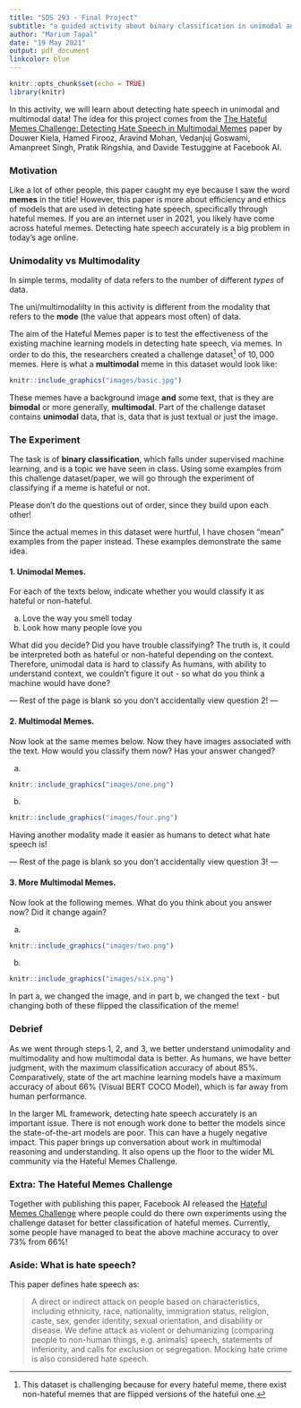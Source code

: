 ```yaml
---
title: "SDS 293 - Final Project"
subtitle: "a guided activity about binary classification in unimodal and multimodal memes"
author: "Marium Tapal"
date: "19 May 2021"
output: pdf_document
linkcolor: blue
---
```


```r
knitr::opts_chunk$set(echo = TRUE)
library(knitr)
```

In this activity, we will learn about detecting hate speech in unimodal and multimodal data! The idea for this project comes from the [The Hateful Memes Challenge: Detecting Hate Speech in Multimodal Memes](https://proceedings.neurips.cc/paper/2020/file/1b84c4cee2b8b3d823b30e2d604b1878-Paper.pdf) paper by Douwer Kiela, Hamed Firooz, Aravind Mohan, Vedanjuj Goswami, Amanpreet Singh, Pratik Ringshia, and Davide Testuggine at Facebook AI.

### Motivation

Like a lot of other people, this paper caught my eye because I saw the word __memes__ in the title! However, this paper is more about efficiency and ethics of models that are used in detecting hate speech, specifically through hateful memes. If you are an internet user in 2021, you likely have come across hateful memes. Detecting hate speech accurately is a big problem in today's age online.

### Unimodality vs Multimodality

In simple terms, modality of data refers to the number of different *types* of data. 

\textcolor{red}{Note:} The uni/multimodalilty in this activity is different from the modality that refers to the __mode__ (the value that appears most often) of data. 

The aim of the Hateful Memes paper is to test the effectiveness of the existing machine learning models in detecting hate speech, via memes. In order to do this, the researchers created a challenge dataset^[This dataset is challenging because for every hateful meme, there exist non-hateful memes that are flipped versions of the hateful one.] of $10,000$ memes. Here is what a __multimodal__ meme in this dataset would look like:

```r
knitr::include_graphics("images/basic.jpg")
```

These memes have a background image **and** some text, that is they are __bimodal__ or more generally, __multimodal__. Part of the challenge dataset contains __unimodal__ data, that is, data that is just textual or just the image.

### The Experiment

The task is of __binary classification__, which falls under supervised machine learning, and is a topic we have seen in class. Using some examples from this challenge dataset/paper, we will go through the experiment of classifying if a meme is hateful or not.

Please don't do the questions out of order, since they build upon each other!

\textcolor{red}{Note:} Since the actual memes in this dataset were hurtful, I have chosen "mean" examples from the paper instead. These examples demonstrate the same idea.

#### 1. Unimodal Memes.

For each of the texts below, indicate whether you would classify it as hateful or non-hateful.

a. Love the way you smell today
b. Look how many people love you

What did you decide? Did you have trouble classifying? The truth is, it could be interpreted both as hateful or non-hateful depending on the context. Therefore, unimodal data is hard to classify As humans, with ability to understand context, we couldn't figure it out - so what do you think a machine would have done?

--- Rest of the page is blank so you don't accidentally view question 2! ---

\newpage

#### 2. Multimodal Memes.

Now look at the same memes below. Now they have images associated with the text. How would you classify them now? Has your answer changed?

a. 
```r
knitr::include_graphics("images/one.png")
```

b. 
```r
knitr::include_graphics("images/four.png")
```

Having another modality made it easier as humans to detect what hate speech is!

--- Rest of the page is blank so you don't accidentally view question 3! ---

\newpage

#### 3. More Multimodal Memes.

Now look at the following memes. What do you think about you answer now? Did it change again?

a. 
```r
knitr::include_graphics("images/two.png")
```

b. 
```r
knitr::include_graphics("images/six.png")
```

In part a, we changed the image, and in part b, we changed the text - but changing both of these flipped the classification of the meme! 

\newpage

### Debrief

As we went through steps 1, 2, and 3, we better understand unimodality and multimodality and how multimodal data is better. As humans, we have better judgment, with the maximum classification accuracy of about 85%. Comparatively, state of the art machine learning models have a maximum accuracy of about 66% (Visual BERT COCO Model), which is far away from human performance.

In the larger ML framework, detecting hate speech accurately is an important issue. There is not enough work done to better the models since the state-of-the-art models are poor. This can have a hugely negative impact. This paper brings up conversation about work in multimodal reasoning and understanding. It also opens up the floor to the wider ML community via the Hateful Memes Challenge.

### Extra: The Hateful Memes Challenge

Together with publishing this paper, Facebook AI released the [Hateful Memes Challenge](https://hatefulmemeschallenge.com) where people could do there own experiments using the challenge dataset for better classification of hateful memes. Currently, some people have managed to beat the above machine accuracy to over 73% from 66%!

### Aside: What is hate speech? 

This paper defines hate speech as:

> A direct or indirect attack on people based on characteristics, including ethnicity, race, nationality, immigration status, religion, caste, sex, gender identity, sexual orientation, and disability or disease. We define attack as violent or dehumanizing (comparing people to non-human things, e.g. animals) speech, statements of inferiority, and calls for exclusion or segregation. Mocking hate crime is also considered hate speech.
‌



